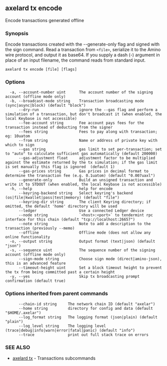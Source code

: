 ## axelard tx encode

Encode transactions generated offline

### Synopsis

Encode transactions created with the --generate-only flag and signed with the sign command.
Read a transaction from `<file>`, serialize it to the Amino wire protocol, and output it as base64.
If you supply a dash (-) argument in place of an input filename, the command reads from standard input.

```
axelard tx encode [file] [flags]
```

### Options

```
  -a, --account-number uint      The account number of the signing account (offline mode only)
  -b, --broadcast-mode string    Transaction broadcasting mode (sync|async|block) (default "block")
      --dry-run                  ignore the --gas flag and perform a simulation of a transaction, but don't broadcast it (when enabled, the local Keybase is not accessible)
      --fee-account string       Fee account pays fees for the transaction instead of deducting from the signer
      --fees string              Fees to pay along with transaction; eg: 10uatom
      --from string              Name or address of private key with which to sign
      --gas string               gas limit to set per-transaction; set to "auto" to calculate sufficient gas automatically (default 200000)
      --gas-adjustment float     adjustment factor to be multiplied against the estimate returned by the tx simulation; if the gas limit is set manually this flag is ignored  (default 1)
      --gas-prices string        Gas prices in decimal format to determine the transaction fee (e.g. 0.1uatom) (default "0.007uaxl")
      --generate-only            Build an unsigned transaction and write it to STDOUT (when enabled, the local Keybase is not accessible)
  -h, --help                     help for encode
      --keyring-backend string   Select keyring's backend (os|file|kwallet|pass|test|memory) (default "file")
      --keyring-dir string       The client Keyring directory; if omitted, the default 'home' directory will be used
      --ledger                   Use a connected Ledger device
      --node string              `<host>:<port>` to tendermint rpc interface for this chain (default "tcp://localhost:26657")
      --note string              Note to add a description to the transaction (previously --memo)
      --offline                  Offline mode (does not allow any online functionality
  -o, --output string            Output format (text|json) (default "json")
  -s, --sequence uint            The sequence number of the signing account (offline mode only)
      --sign-mode string         Choose sign mode (direct|amino-json), this is an advanced feature
      --timeout-height uint      Set a block timeout height to prevent the tx from being committed past a certain height
  -y, --yes                      Skip tx broadcasting prompt confirmation (default true)
```

### Options inherited from parent commands

```
      --chain-id string     The network chain ID (default "axelar")
      --home string         directory for config and data (default "$HOME/.axelar")
      --log_format string   The logging format (json|plain) (default "plain")
      --log_level string    The logging level (trace|debug|info|warn|error|fatal|panic) (default "info")
      --trace               print out full stack trace on errors
```

### SEE ALSO

- [axelard tx](/cli-docs/v0_32_0/axelard_tx) - Transactions subcommands
